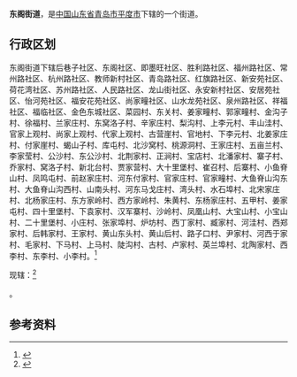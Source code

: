 {{中国乡级行政区|37/02/83/001/000
| 电话区号 = 532
}}

'''东阁街道'''，是[[中华人民共和国|中国]][[山东省|山东省]][[青岛市|青岛市]][[平度市|平度市]]下辖的一个街道。

== 行政区划 ==
东阁街道下辖后巷子社区、东阁社区、即墨旺社区、胜利路社区、福州路社区、常州路社区、杭州路社区、教师新村社区、青岛路社区、红旗路社区、新安苑社区、荷花湾社区、苏州路社区、人民路社区、龙山街社区、永安新村社区、安居苑社区、怡河苑社区、福安花苑社区、尚家疃社区、山水龙苑社区、泉州路社区、祥福社区、福临社区、金色东城社区、菜园村、东关村、姜家疃村、郭家疃村、金沟子村、徐福村、兰家庄村、东窝洛子村、辛家庄村、梨沟村、上李元村、丰山洼村、官家上观村、尚家上观村、代家上观村、古营崖村、官地村、下李元村、北姜家庄村、付家崖村、蝎山子村、库屯村、北沙窝村、桃源洞村、王家庄村、五亩兰村、李家莹村、公沙村、东公沙村、北荆家村、正涧村、宝店村、北潘家村、寨子村、乔家村、窝洛子村、新北台村、贾家营村、大十里堡村、崔召村、后寨村、小鱼脊山村、凤鸣屯村、前赵家庄村、河东付家村、官家庄村、官家疃村、大鱼脊山沟东村、大鱼脊山沟西村、山南头村、河东马戈庄村、湾头村、水石埠村、北宋家庄村、北杨家庄村、东方家岭村、西方家岭村、朱黄村、东杨家庄村、五甲村、姜家屯村、四十里堡村、下袁家村、汉军寨村、沙岭村、凤凰山村、大宝山村、小宝山村、二十里堡村、小庄村、张家埠村、炉坊村、西丁家村、臧家村、河洼村、西郑家村、后韩家村、王家村、黄山东头村、黄山后村、路子口村、尹家村、河西于家村、毛家村、下马村、上马村、陡沟村、古村、卢家村、英兰埠村、北陶家村、西李村、东李村、小李村。<ref>{{Cite web|url=http://www.stats.gov.cn/tjsj/tjbz/tjyqhdmhcxhfdm/2015/37/02/83/370283001.html|title=统计用区划和城乡划分代码/山东省/青岛市/平度市/东阁街道办事处|accessdate=2017-04-23|author=国家统计局|date=2015-09-30|publisher=|archive-date=2018-10-05|archive-url=https://web.archive.org/web/20181005171625/http://www.stats.gov.cn/tjsj/tjbz/tjyqhdmhcxhfdm/2015/37/02/83/370283001.html}}</ref>

{{PAGENAMEBASE}}现辖：<ref>{{PRC admin/ref sgc|37/02/83/001/000}}</ref>

{{PRC admin/children|37/02/83/001/000}}。

==参考资料==
{{reflist}}

{{PRC admin/navcat|37/02/83/001/000}}